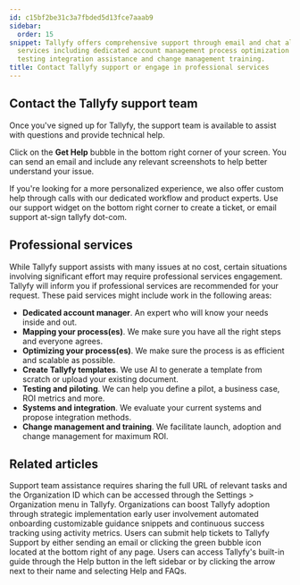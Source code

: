 ```yaml
---
id: c15bf2be31c3a7fbded5d13fce7aaab9
sidebar:
  order: 15
snippet: Tallyfy offers comprehensive support through email and chat alongside professional
  services including dedicated account management process optimization template creation
  testing integration assistance and change management training.
title: Contact Tallyfy support or engage in professional services
---
```


## Contact the Tallyfy support team

Once you've signed up for Tallyfy, the support team is available to assist with questions and provide technical help.

Click on the **Get Help** bubble in the bottom right corner of your screen. You can send an email and include any relevant screenshots to help better understand your issue.

If you're looking for a more personalized experience, we also offer custom help through calls with our dedicated workflow and product experts. Use our support widget on the bottom right corner to create a ticket, or email support at-sign tallyfy dot-com.

## Professional services

While Tallyfy support assists with many issues at no cost, certain situations involving significant effort may require professional services engagement. Tallyfy will inform you if professional services are recommended for your request. These paid services might include work in the following areas:

* **Dedicated account manager**. An expert who will know your needs inside and out.
* **Mapping your process(es)**. We make sure you have all the right steps and everyone agrees.
* **Optimizing your process(es)**. We make sure the process is as efficient and scalable as possible.
* **Create Tallyfy templates**. We use AI to generate a template from scratch or upload your existing document.
* **Testing and piloting**. We can help you define a pilot, a business case, ROI metrics and more.
* **Systems and integration**. We evaluate your current systems and propose integration methods.
* **Change management and training**. We facilitate launch, adoption and change management for maximum ROI.


## Related articles
<CardGrid>
<LinkTitleCard header="<b>Support > Provide necessary info to Tallyfy's support team</b>" href="/products/pro/miscellaneous/support/how-to-provide-necessary-info-to-tallyfy-support/" > Support team assistance requires sharing the full URL of relevant tasks and the Organization ID which can be accessed through the Settings > Organization menu in Tallyfy. </LinkTitleCard>
<LinkTitleCard header="<b>Miscellaneous > Support</b>" href="/products/pro/miscellaneous/support/" > Organizations can boost Tallyfy adoption through strategic implementation early user involvement automated onboarding customizable guidance snippets and continuous success tracking using activity metrics. </LinkTitleCard>
<LinkTitleCard header="<b>Support > Submit a Help Ticket</b>" href="/products/pro/miscellaneous/support/how-do-i-submit-a-help-ticket-to-tallyfy/" > Users can submit help tickets to Tallyfy Support by either sending an email or clicking the green bubble icon located at the bottom right of any page. </LinkTitleCard>
<LinkTitleCard header="<b>Support > In-app user guide</b>" href="/products/pro/miscellaneous/support/how-to-access-the-tallyfy-user-guide/" > Users can access Tallyfy's built-in guide through the Help button in the left sidebar or by clicking the arrow next to their name and selecting Help and FAQs. </LinkTitleCard>
</CardGrid>